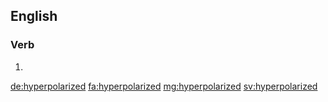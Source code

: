 ==English==

===Verb===
{{head|en|verb form}}

# {{en-past of|hyperpolarize}}

[[de:hyperpolarized]]
[[fa:hyperpolarized]]
[[mg:hyperpolarized]]
[[sv:hyperpolarized]]